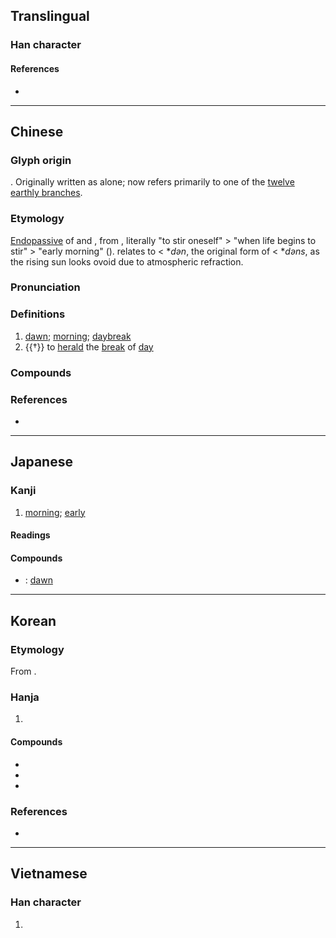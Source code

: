 {{character info}}
==Translingual==

===Han character===
{{Han char|rn=72|rad=日|as=07|sn=11|four=60232|canj=AMMV|ids=⿱日辰}}

====References====
* {{Han ref|kx=0496.120|dkj=13962|dj=0862.160|hdz=21512.030|uh=6668|ud=26216|bh=B1E1|bd=45537}}

----

==Chinese==
{{zh-forms|alt=䢅,辰,曟,㫳,𠔹-ancient}}

===Glyph origin===
{{Han etym}}
{{Han compound|日|辰|c1=s|c2=p|t1=sun|ls=psc}}. Originally written as {{zh-l|*辰}} alone; {{lang|zh|辰}} now refers primarily to one of the [[十二支|twelve earthly branches]].

===Etymology===
[[endopassive|Endopassive]] of {{och-l|震|to shake}} and {{och-l|振|to excite}}, from {{inh|zh|sit-pro|*dar ~ d(u/i)r||to tremble; to shiver}}, literally "to stir oneself" > "when life begins to stir" > "early morning" ({{zh-ref|Schuessler, 2007}}). {{zh-ref|Smith (2011)}} relates {{zh-l|晨|early morning}} to {{zh-l|辰}} < *''dən'', the original form of {{zh-l|蜃|mollusc, clam}} < *''dəns'', as the rising sun looks ovoid due to atmospheric refraction.

===Pronunciation===
{{zh-pron
|m=chén
|m-s=sen2
|c=san4
|c-t=sin3
|g=siin4
|h=pfs=sṳ̀n;gd=sen2
|j=ceng1
|mb=sěng
|md=sìng
|mn=sîn
|mn-t=sing5
|w=3zen
|x=shen2
|mc=y
|oc=y
|cat=n,v
}}

===Definitions===
{{zh-hanzi}}

# [[dawn]]; [[morning]]; [[daybreak]]
# {{†}} {{lb|zh|of cock}} to [[herald]] the [[break]] of [[day]]

===Compounds===
{{zh-der|伺晨鳥|侵晨|凌晨|史晨碑|司晨|孫晨稿席|寥若晨星|拂晨|早晨|明晨|昏定晨省|昧旦晨興|晨光|晨參暮省|晨參暮禮|晨夕|晨操|晨昏|晨昏定省|晨昏顛倒|晨星|晨曦|晨歌|晨炊|晨炊星飯|晨練|晨興夜寐|晨褸|晨跑|晨運|晨鐘暮鼓|晨門|晨間|晨霧|晨風|晨鳧|暮禮晨參|暮鼓晨鐘|清晨|牝雞司晨|牝雞晨鳴|牝雞無晨|翌晨|花晨月夕|晨明}}

===References===
* {{R:yue:Hanzi}}

----

==Japanese==

===Kanji===
{{ja-kanji|grade=|rs=日07}}

# [[morning]]; [[early]]

====Readings====
{{ja-readings
|goon=じん
|kanon=しん
|kun=あした-, とき-
}}

====Compounds====
{{der-top|Compounds}}
* {{ja-r|晨明|しんめい}}: [[dawn]]
{{der-bottom}}

----

==Korean==

===Etymology===
From {{der|ko|ltc|-}} {{ltc-l|晨|id=1+2}}. {{hanja-hunmong|신|sin|天文#상01B}}

===Hanja===
{{ko-hanja-search}}
{{ko-hanja|새벽|신}}

# {{hanja form of|신|[[dawn]]}}

====Compounds====
{{der-top3|Compounds}}
* {{ko-l|신성|晨星}}
* {{ko-l|신광|晨光}}
* {{ko-l|신명|晨明}}
{{der-bottom}}

===References===
* {{R:hanjadoc|4638}}

----

==Vietnamese==

===Han character===
{{vi-readings|reading=thần|rs=日07}}

# {{rfdef|vi|sort=日07}}